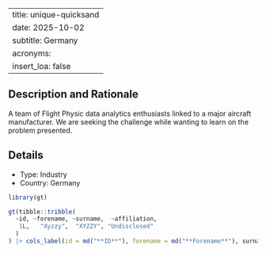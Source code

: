 
---
title: unique-quicksand
date: 2025-10-02
subtitle: Germany
acronyms:
  insert_loa: false
---

## Description and Rationale

A team of Flight Physic data analytics enthusiasts linked to a major aircraft manufacturer. We are seeking the challenge while wanting to learn on the problem presented.

## Details

* Type: Industry
* Country: Germany

```r
library(gt)

gt(tibble::tribble(
  ~id, ~forename, ~surname,  ~affiliation,
   1L,   "Xyzzy",  "XYZZY", "Undisclosed"
  )
) |> cols_label(id = md("**ID**"), forename = md("**Forename**"), surname ~ md("**Surname**"), affiliation ~ md("**Affiliation**"))
```
